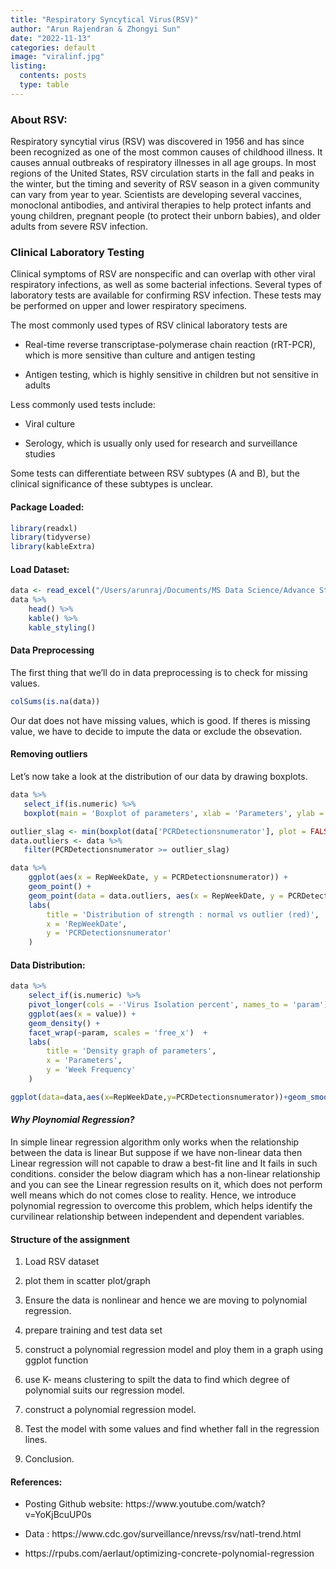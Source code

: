 ```yaml
---
title: "Respiratory Syncytical Virus(RSV)"
author: "Arun Rajendran & Zhongyi Sun"
date: "2022-11-13"
categories: default
image: "viralinf.jpg"
listing: 
  contents: posts
  type: table
---
```


### About RSV:

Respiratory syncytial virus (RSV) was discovered in 1956 and has since been recognized as one of the most common causes of childhood illness. It causes annual outbreaks of respiratory illnesses in all age groups. In most regions of the United States, RSV circulation starts in the fall and peaks in the winter, but the timing and severity of RSV season in a given community can vary from year to year. Scientists are developing several vaccines, monoclonal antibodies, and antiviral therapies to help protect infants and young children, pregnant people (to protect their unborn babies), and older adults from severe RSV infection.

### **Clinical Laboratory Testing**

Clinical symptoms of RSV are nonspecific and can overlap with other viral respiratory infections, as well as some bacterial infections. Several types of laboratory tests are available for confirming RSV infection. These tests may be performed on upper and lower respiratory specimens.

The most commonly used types of RSV clinical laboratory tests are

-   Real-time reverse transcriptase-polymerase chain reaction (rRT-PCR), which is more sensitive than culture and antigen testing

-   Antigen testing, which is highly sensitive in children but not sensitive in adults

Less commonly used tests include:

-   Viral culture

-   Serology, which is usually only used for research and surveillance studies

Some tests can differentiate between RSV subtypes (A and B), but the clinical significance of these subtypes is unclear.

#### Package Loaded:

```r
library(readxl)
library(tidyverse)
library(kableExtra)
```

#### Load Dataset:

```r
data <- read_excel("/Users/arunraj/Documents/MS Data Science/Advance Statistical Modeling/Week1-Project/PolynomialRegressionArNa/NinaCode/RSVProject/RSVproject2022/RSV Data for the US.xlsx")
data %>% 
    head() %>% 
    kable() %>% 
    kable_styling()

```

#### Data Preprocessing

The first thing that we'll do in data preprocessing is to check for missing values.

```r
colSums(is.na(data))
```

Our dat does not have missing values, which is good. If theres is missing value, we have to decide to impute the data or exclude the obsevation.

#### Removing outliers

Let's now take a look at the distribution of our data by drawing boxplots.

```r
data %>% 
   select_if(is.numeric) %>% 
   boxplot(main = 'Boxplot of parameters', xlab = 'Parameters', ylab = 'RepWeekDate')
```

```r
outlier_slag <- min(boxplot(data['PCRDetectionsnumerator'], plot = FALSE)$out)
data.outliers <- data %>% 
   filter(PCRDetectionsnumerator >= outlier_slag)
```

```r
data %>% 
    ggplot(aes(x = RepWeekDate, y = PCRDetectionsnumerator)) +
    geom_point() + 
    geom_point(data = data.outliers, aes(x = RepWeekDate, y = PCRDetectionsnumerator), col = 'red') + 
    labs(
        title = 'Distribution of strength : normal vs outlier (red)',
        x = 'RepWeekDate',
        y = 'PCRDetectionsnumerator'
    )
```

#### Data Distribution:

```r
data %>% 
    select_if(is.numeric) %>% 
    pivot_longer(cols = -'Virus Isolation percent', names_to = 'param') %>% 
    ggplot(aes(x = value)) +
    geom_density() +
    facet_wrap(~param, scales = 'free_x')  +
    labs(
        title = 'Density graph of parameters',
        x = 'Parameters',
        y = 'Week Frequency'
    )
```

```r
ggplot(data=data,aes(x=RepWeekDate,y=PCRDetectionsnumerator))+geom_smooth()
```

#### *Why Ploynomial Regression?*

In simple linear regression algorithm only works when the relationship between the data is linear But suppose if we have non-linear data then Linear regression will not capable to draw a best-fit line and It fails in such conditions. consider the below diagram which has a non-linear relationship and you can see the Linear regression results on it, which does not perform well means which do not comes close to reality. Hence, we introduce polynomial regression to overcome this problem, which helps identify the curvilinear relationship between independent and dependent variables.

#### Structure of the assignment

1.  Load RSV dataset

2.  plot them in scatter plot/graph

3.  Ensure the data is nonlinear and hence we are moving to polynomial regression.

4.  prepare training and test data set

5.  construct a polynomial regression model and ploy them in a graph using ggplot function

6.  use K- means clustering to spilt the data to find which degree of polynomial suits our regression model.

7.  construct a polynomial regression model.

8.  Test the model with some values and find whether fall in the regression lines.

9.  Conclusion.

```{=html}
<!-- -->
```

#### References:

-   Posting Github website: https://www.youtube.com/watch?v=YoKjBcuUP0s

-   Data : https://www.cdc.gov/surveillance/nrevss/rsv/natl-trend.html

-   https://rpubs.com/aerlaut/optimizing-concrete-polynomial-regression
